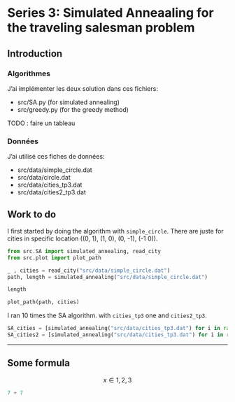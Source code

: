 # Series 3: Simulated Anneaaling for the traveling salesman problem

## Introduction

### Algorithmes

J'ai implémenter les deux solution dans ces fichiers:

- src/SA.py (for simulated annealing)
- src/greedy.py (for the greedy method)

TODO : faire un tableau

### Données

J'ai utilisé ces fiches de données:

- src/data/simple_circle.dat
- src/data/circle.dat
- src/data/cities_tp3.dat
- src/data/cities2_tp3.dat



## Work to do

I first started by doing the algorithm with `simple_circle`. 
There are juste for cities in specific location ((0, 1), (1, 0), (0, -1), (-1 0)).



```python
from src.SA import simulated_annealing, read_city
from src.plot import plot_path

_ , cities = read_city("src/data/simple_circle.dat")
path, length = simulated_annealing("src/data/simple_circle.dat") 

length

plot_path(path, cities)
```

I ran 10 times the SA algorithm. with `cities_tp3` one and `cities2_tp3`.

```python

SA_cities = [simulated_annealing("src/data/cities_tp3.dat") for i in range(10)]
SA_cities2 = [simulated_annealing("src/data/cities_tp3.dat") for i in range(10)]
```

------

## Some formula

$$ x \in {1, 2, 3} $$

```python
7 + 7
```

